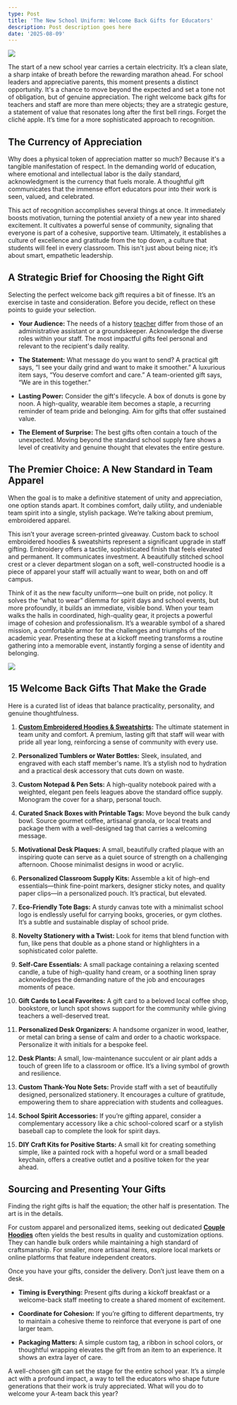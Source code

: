 ```yaml
---
type: Post
title: 'The New School Uniform: Welcome Back Gifts for Educators'
description: Post description goes here
date: '2025-08-09'
---
```

![](/images/Welcome%20Back%20Gifts%20for%20Teachers%20and%20Staff%20That%20Inspire%20Unity.png)

The start of a new school year carries a certain electricity. It’s a clean slate, a sharp intake of breath before the rewarding marathon ahead. For school leaders and appreciative parents, this moment presents a distinct opportunity. It's a chance to move beyond the expected and set a tone not of obligation, but of genuine appreciation. The right welcome back gifts for teachers and staff are more than mere objects; they are a strategic gesture, a statement of value that resonates long after the first bell rings. Forget the cliché apple. It’s time for a more sophisticated approach to recognition.

## **The Currency of Appreciation**

Why does a physical token of appreciation matter so much? Because it's a tangible manifestation of respect. In the demanding world of education, where emotional and intellectual labor is the daily standard, acknowledgment is the currency that fuels morale. A thoughtful gift communicates that the immense effort educators pour into their work is seen, valued, and celebrated.

This act of recognition accomplishes several things at once. It immediately boosts motivation, turning the potential anxiety of a new year into shared excitement. It cultivates a powerful sense of community, signaling that everyone is part of a cohesive, supportive team. Ultimately, it establishes a culture of excellence and gratitude from the top down, a culture that students will feel in every classroom. This isn't just about being nice; it’s about smart, empathetic leadership.

## **A Strategic Brief for Choosing the Right Gift**

Selecting the perfect welcome back gift requires a bit of finesse. It’s an exercise in taste and consideration. Before you decide, reflect on these points to guide your selection.

*   **Your Audience:** The needs of a history [teacher](https://en.wikipedia.org/wiki/Teacher) differ from those of an administrative assistant or a groundskeeper. Acknowledge the diverse roles within your staff. The most impactful gifts feel personal and relevant to the recipient's daily reality.

*   **The Statement:** What message do you want to send? A practical gift says, “I see your daily grind and want to make it smoother.” A luxurious item says, “You deserve comfort and care.” A team-oriented gift says, “We are in this together.”

*   **Lasting Power:** Consider the gift's lifecycle. A box of donuts is gone by noon. A high-quality, wearable item becomes a staple, a recurring reminder of team pride and belonging. Aim for gifts that offer sustained value.

*   **The Element of Surprise:** The best gifts often contain a touch of the unexpected. Moving beyond the standard school supply fare shows a level of creativity and genuine thought that elevates the entire gesture.

## **The Premier Choice: A New Standard in Team Apparel**

When the goal is to make a definitive statement of unity and appreciation, one option stands apart. It combines comfort, daily utility, and undeniable team spirit into a single, stylish package. We’re talking about premium, embroidered apparel.

This isn’t your average screen-printed giveaway. Custom back to school embroidered hoodies & sweatshirts represent a significant upgrade in staff gifting. Embroidery offers a tactile, sophisticated finish that feels elevated and permanent. It communicates investment. A beautifully stitched school crest or a clever department slogan on a soft, well-constructed hoodie is a piece of apparel your staff will actually want to wear, both on and off campus.

Think of it as the new faculty uniform—one built on pride, not policy. It solves the “what to wear” dilemma for spirit days and school events, but more profoundly, it builds an immediate, visible bond. When your team walks the halls in coordinated, high-quality gear, it projects a powerful image of cohesion and professionalism. It’s a wearable symbol of a shared mission, a comfortable armor for the challenges and triumphs of the academic year. Presenting these at a kickoff meeting transforms a routine gathering into a memorable event, instantly forging a sense of identity and belonging.

![](/images/Welcome%20Back%20Gifts%20for%20Teachers%20and%20Staff%20That%20Inspire%20Unity.jpg)

## **15 Welcome Back Gifts That Make the Grade**

Here is a curated list of ideas that balance practicality, personality, and genuine thoughtfulness.

1.  [**Custom Embroidered Hoodies & Sweatshirts**](https://couplehoodies.com/collections/back-to-school-2025-custom-hoodies)**:** The ultimate statement in team unity and comfort. A premium, lasting gift that staff will wear with pride all year long, reinforcing a sense of community with every use.

2.  **Personalized Tumblers or Water Bottles:** Sleek, insulated, and engraved with each staff member's name. It’s a stylish nod to hydration and a practical desk accessory that cuts down on waste.

3.  **Custom Notepad & Pen Sets:** A high-quality notebook paired with a weighted, elegant pen feels leagues above the standard office supply. Monogram the cover for a sharp, personal touch.

4.  **Curated Snack Boxes with Printable Tags:** Move beyond the bulk candy bowl. Source gourmet coffee, artisanal granola, or local treats and package them with a well-designed tag that carries a welcoming message.

5.  **Motivational Desk Plaques:** A small, beautifully crafted plaque with an inspiring quote can serve as a quiet source of strength on a challenging afternoon. Choose minimalist designs in wood or acrylic.

6.  **Personalized Classroom Supply Kits:** Assemble a kit of high-end essentials—think fine-point markers, designer sticky notes, and quality paper clips—in a personalized pouch. It’s practical, but elevated.

7.  **Eco-Friendly Tote Bags:** A sturdy canvas tote with a minimalist school logo is endlessly useful for carrying books, groceries, or gym clothes. It’s a subtle and sustainable display of school pride.

8.  **Novelty Stationery with a Twist:** Look for items that blend function with fun, like pens that double as a phone stand or highlighters in a sophisticated color palette.

9.  **Self-Care Essentials:** A small package containing a relaxing scented candle, a tube of high-quality hand cream, or a soothing linen spray acknowledges the demanding nature of the job and encourages moments of peace.

10. **Gift Cards to Local Favorites:** A gift card to a beloved local coffee shop, bookstore, or lunch spot shows support for the community while giving teachers a well-deserved treat.

11. **Personalized Desk Organizers:** A handsome organizer in wood, leather, or metal can bring a sense of calm and order to a chaotic workspace. Personalize it with initials for a bespoke feel.

12. **Desk Plants:** A small, low-maintenance succulent or air plant adds a touch of green life to a classroom or office. It’s a living symbol of growth and resilience.

13. **Custom Thank-You Note Sets:** Provide staff with a set of beautifully designed, personalized stationery. It encourages a culture of gratitude, empowering them to share appreciation with students and colleagues.

14. **School Spirit Accessories:** If you’re gifting apparel, consider a complementary accessory like a chic school-colored scarf or a stylish baseball cap to complete the look for spirit days.

15. **DIY Craft Kits for Positive Starts:** A small kit for creating something simple, like a painted rock with a hopeful word or a small beaded keychain, offers a creative outlet and a positive token for the year ahead.

## **Sourcing and Presenting Your Gifts**

Finding the right gifts is half the equation; the other half is presentation. The art is in the details.

For custom apparel and personalized items, seeking out dedicated [**Couple Hoodies**](https://couplehoodies.com/) often yields the best results in quality and customization options. They can handle bulk orders while maintaining a high standard of craftsmanship. For smaller, more artisanal items, explore local markets or online platforms that feature independent creators.

Once you have your gifts, consider the delivery. Don’t just leave them on a desk.

*   **Timing is Everything:** Present gifts during a kickoff breakfast or a welcome-back staff meeting to create a shared moment of excitement.

*   **Coordinate for Cohesion:** If you’re gifting to different departments, try to maintain a cohesive theme to reinforce that everyone is part of one larger team.

*   **Packaging Matters:** A simple custom tag, a ribbon in school colors, or thoughtful wrapping elevates the gift from an item to an experience. It shows an extra layer of care.

A well-chosen gift can set the stage for the entire school year. It’s a simple act with a profound impact, a way to tell the educators who shape future generations that their work is truly appreciated. What will you do to welcome your A-team back this year?
